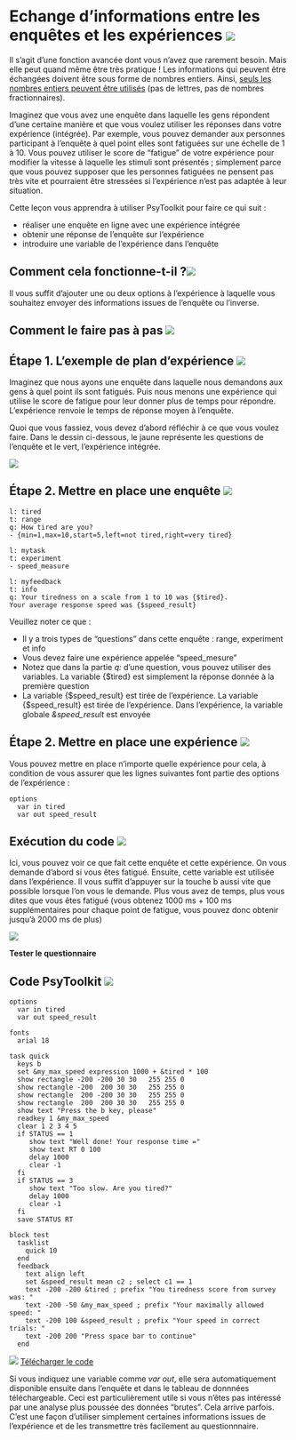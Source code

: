 # Echange d'informations entre les enquêtes et les expériences [![](img/ukflag.png)](https://www.psytoolkit.org/lessons/var_in_out.html){#var_in_out}

Il s'agit d'une fonction avancée dont vous n'avez que rarement besoin. Mais elle peut quand même être très pratique ! Les informations qui peuvent être échangées doivent être sous forme de nombres entiers. Ainsi, <u>seuls les nombres entiers peuvent être utilisés</u> (pas de lettres, pas de nombres fractionnaires).

Imaginez que vous avez une enquête dans laquelle les gens répondent d'une certaine manière et que vous voulez utiliser les réponses dans votre expérience (intégrée). Par exemple, vous pouvez demander aux personnes participant à l'enquête à quel point elles sont fatiguées sur une échelle de 1 à 10. Vous pouvez utiliser le score de "fatigue" de votre expérience pour modifier la vitesse à laquelle les stimuli sont présentés ; simplement parce que vous pouvez supposer que les personnes fatiguées ne pensent pas très vite et pourraient être stressées si l'expérience n'est pas adaptée à leur situation.

Cette leçon vous apprendra à utiliser PsyToolkit pour faire ce qui suit :

* réaliser une enquête en ligne avec une expérience intégrée
* obtenir une réponse de l'enquête sur l'expérience
* introduire une variable de l'expérience dans l'enquête

## Comment cela fonctionne-t-il ?[![](img/ukflag.png)](https://www.psytoolkit.org/lessons/var_in_out.html#_how_it_works){#how_it_works}
Il vous suffit d'ajouter une ou deux options à l'expérience à laquelle vous souhaitez envoyer des informations issues de l'enquête ou l'inverse.

## Comment le faire pas à pas [![](img/ukflag.png)](https://www.psytoolkit.org/lessons/var_in_out.html#_how_to_do_it_step_by_step){#how_to_do_it_step_by_step}

## Étape 1. L'exemple de plan d'expérience [![](img/ukflag.png)](https://www.psytoolkit.org/lessons/var_in_out.html#_step_1_the_example_experimental_design){#step_1_the_example_experimental_design}

Imaginez que nous ayons une enquête dans laquelle nous demandons aux gens à quel point ils sont fatigués. Puis nous menons une expérience qui utilise le score de fatigue pour leur donner plus de temps pour répondre. L'expérience renvoie le temps de réponse moyen à l'enquête.

Quoi que vous fassiez, vous devez d'abord réfléchir à ce que vous voulez faire. Dans le dessin ci-dessous, le jaune représente les questions de l'enquête et le vert, l'expérience intégrée.

![](img/design_var_in_out.png)

## Étape 2. Mettre en place une enquête [![](img/ukflag.png)](https://www.psytoolkit.org/lessons/var_in_out.html#_step_2_setup_a_survey){#step_2_setup_a_survey}

````
l: tired
t: range
q: How tired are you?
- {min=1,max=10,start=5,left=not tired,right=very tired}

l: mytask
t: experiment
- speed_measure

l: myfeedback
t: info
q: Your tiredness on a scale from 1 to 10 was {$tired}.
Your average response speed was {$speed_result}
````

Veuillez noter ce que : 

- Il y a trois types de "questions" dans cette enquête : range, experiment et info 
- Vous devez faire une expérience appelée "speed_mesure" 
- Notez que dans la partie *q:* d'une question, vous pouvez utiliser des variables. La variable {\$tired} est simplement la réponse donnée à la première question 
- La variable {\$speed_result} est tirée de l'expérience. La variable {\$speed_result} est tirée de l'expérience. Dans l'expérience, la variable globale *&speed_result* est envoyée

## Étape 2. Mettre en place une expérience [![](img/ukflag.png)](https://www.psytoolkit.org/lessons/var_in_out.html#_step_2_setup_an_experiment){#step_2_setup_an_experiment}

Vous pouvez mettre en place n'importe quelle expérience pour cela, à condition de vous assurer que les lignes suivantes font partie des options de l'expérience :

````
options
  var in tired
  var out speed_result
````
## Exécution du code [![](img.ukflag.png)](https://www.psytoolkit.org/lessons/var_in_out.html#_running_the_code){#running_the_code}

Ici, vous pouvez voir ce que fait cette enquête et cette expérience. On vous demande d'abord si vous êtes fatigué. Ensuite, cette variable est utilisée dans l'expérience. Il vous suffit d'appuyer sur la touche b aussi vite que possible lorsque l'on vous le demande. Plus vous avez de temps, plus vous dites que vous êtes fatigué (vous obtenez 1000 ms + 100 ms supplémentaires pour chaque point de fatigue, vous pouvez donc obtenir jusqu'à 2000 ms de plus)

<div align="center">

[![](img/RT.jpg)](https://www.psytoolkit.org/cgi-bin/psy2.5.1/survey?s=mpXV3)

**Tester le questionnaire**
</div>
  
## Code PsyToolkit [![](img/ukflag.png)](https://www.psytoolkit.org/lessons/var_in_out.html#_the_psytoolkit_code){#the_psytoolkit_code}

````
options
  var in tired
  var out speed_result

fonts
  arial 18

task quick
  keys b
  set &my_max_speed expression 1000 + &tired * 100
  show rectangle -200 -200 30 30   255 255 0
  show rectangle -200  200 30 30   255 255 0
  show rectangle  200 -200 30 30   255 255 0
  show rectangle  200  200 30 30   255 255 0
  show text "Press the b key, please"
  readkey 1 &my_max_speed
  clear 1 2 3 4 5
  if STATUS == 1
     show text "Well done! Your response time ="
     show text RT 0 100
     delay 1000
     clear -1
  fi
  if STATUS == 3
     show text "Too slow. Are you tired?"
     delay 1000
     clear -1
  fi
  save STATUS RT

block test
  tasklist
    quick 10
  end
  feedback
    text align left
    set &speed_result mean c2 ; select c1 == 1
    text -200 -200 &tired ; prefix "You tiredness score from survey was: "
    text -200 -50 &my_max_speed ; prefix "Your maximally allowed speed: "
    text -200 100 &speed_result ; prefix "Your speed in correct trials: "
    text -200 200 "Press space bar to continue"
  end
````

![](img/codedownload.png) [Télécharger le code](https://www.psytoolkit.org/lessons/speed_measure.zip)

Si vous indiquez une variable comme *var out*, elle sera automatiquement disponible ensuite dans l'enquête et dans le tableau de donnnées téléchargeable. Ceci est particulièrement utile si vous n'êtes pas intéressé par une analyse plus poussée des données "brutes". Cela arrive parfois. C'est une façon d'utiliser simplement certaines informations issues de l'expérience et de les transmettre très facilement au questionnnaire.
